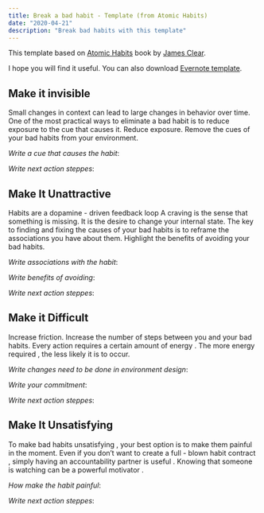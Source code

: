 ```yaml
---
title: Break a bad habit - Template (from Atomic Habits)
date: "2020-04-21"
description: "Break bad habits with this template"
---
```


This template based on [Atomic Habits](https://www.amazon.com/Atomic-Habits-Proven-Build-Break/dp/0735211299) book by [James Clear](https://jamesclear.com/).

I hope you will find it useful. You can also download [Evernote template](https://www.evernote.com/shard/s98/sh/e24c74c3-7fc8-b901-aa11-348a84ef0f28/e118cba04d2a6d2502456daefc57c61f).

## Make it invisible

Small changes in context can lead to large changes in behavior over time.
One of the most practical ways to eliminate a bad habit is to reduce exposure to the cue that causes it.
Reduce exposure. Remove the cues of your bad habits from your environment.

_Write a cue that causes the habit_:

_Write next action steppes_:

## Make It Unattractive

Habits are a dopamine - driven feedback loop
A craving is the sense that something is missing. It is the desire to change your internal state.
The key to finding and fixing the causes of your bad habits is to reframe the associations you have about them.
Highlight the benefits of avoiding your bad habits.

_Write associations with the habit_:

_Write benefits of avoiding_:

_Write next action steppes_:

## Make it Difficult

Increase friction. Increase the number of steps between you and your bad habits.
Every action requires a certain amount of energy . The more energy required , the less likely it is to occur.

_Write changes need to be done in environment design_:

_Write your commitment_:

_Write next action steppes_:

## Make It Unsatisfying

To make bad habits unsatisfying , your best option is to make them painful in the moment.
Even if you don’t want to create a full - blown habit contract , simply having an accountability partner is useful .
Knowing that someone is watching can be a powerful motivator .

_How make the habit painful_:

_Write next action steppes_:
